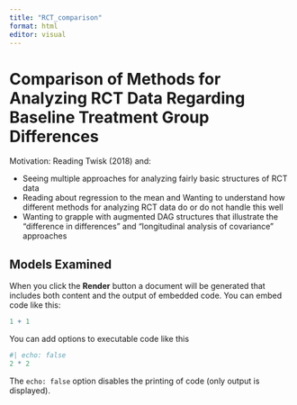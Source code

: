 ```yaml
---
title: "RCT_comparison"
format: html
editor: visual
---
```


# Comparison of Methods for Analyzing RCT Data Regarding Baseline Treatment Group Differences

Motivation: Reading Twisk (2018) and:

-   Seeing multiple approaches for analyzing fairly basic structures of RCT data
-   Reading about regression to the mean and Wanting to understand how different methods for analyzing RCT data do or do not handle this well
-   Wanting to grapple with augmented DAG structures that illustrate the "difference in differences" and "longitudinal analysis of covariance" approaches

## Models Examined




When you click the **Render** button a document will be generated that includes both content and the output of embedded code. You can embed code like this:

```r
1 + 1
```

You can add options to executable code like this

```r
#| echo: false
2 * 2
```

The `echo: false` option disables the printing of code (only output is displayed).
